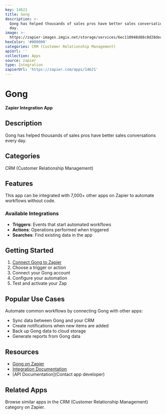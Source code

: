 ```yaml
---
key: 14621
title: Gong
description: >-
  Gong has helped thousands of sales pros have better sales conversations every
  day.
image: >-
  https://zapier-images.imgix.net/storage/services/6ec110948d88c0d28dec1c24bdc14578.png?auto=format%2Ccompress&ixlib=python-3.0.0&q=50
hexColor: '#000000'
categories: CRM (Customer Relationship Management)
apiUrl: ''
collection: Apps
source: zapier
type: Integration
zapierUrl: 'https://zapier.com/apps/14621'
---
```

# Gong

**Zapier Integration App**

## Description

Gong has helped thousands of sales pros have better sales conversations every day.

## Categories

CRM (Customer Relationship Management)

## Features

This app can be integrated with 7,000+ other apps on Zapier to automate workflows without code.

### Available Integrations

- **Triggers**: Events that start automated workflows
- **Actions**: Operations performed when triggered
- **Searches**: Find existing data in the app

## Getting Started

1. [Connect Gong to Zapier](https://zapier.com/apps/14621)
2. Choose a trigger or action
3. Connect your Gong account
4. Configure your automation
5. Test and activate your Zap

## Popular Use Cases

Automate common workflows by connecting Gong with other apps:

- Sync data between Gong and your CRM
- Create notifications when new items are added
- Back up Gong data to cloud storage
- Generate reports from Gong data

## Resources

- [Gong on Zapier](https://zapier.com/apps/14621)
- [Integration Documentation](https://zapier.com/apps/14621/integrations)
- [API Documentation](Contact app developer)

## Related Apps

Browse similar apps in the CRM (Customer Relationship Management) category on Zapier.
